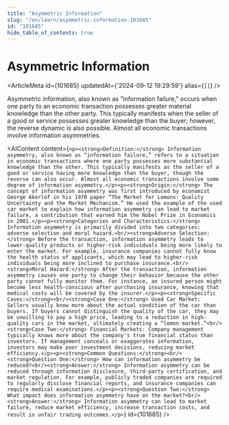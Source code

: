 ```yaml
---
title: "Asymmetric Information"
slug: "/en/learn/asymmetric-information-101685"
id: "101685"
hide_table_of_contents: true
---
```



# Asymmetric Information

<ArticleMeta id={101685} updatedAt={'2024-09-12 19:29:59'} alias={`[]`} />
<div className='border-solid border-b border-t-0 my-4 border-[var(--ifm-color-gray-300)]' />

Asymmetric information, also known as "information failure," occurs when one party to an economic transaction possesses greater material knowledge than the other party. This typically manifests when the seller of a good or service possesses greater knowledge than the buyer; however, the reverse dynamic is also possible. Almost all economic transactions involve information asymmetries.

<AIContent content={`<p><strong>Definition:</strong> Information asymmetry, also known as “information failure,” refers to a situation in economic transactions where one party possesses more substantial knowledge than the other. This typically manifests as the seller of a good or service having more knowledge than the buyer, though the reverse can also occur. Almost all economic transactions involve some degree of information asymmetry.</p><p><strong>Origin:</strong> The concept of information asymmetry was first introduced by economist George Akerlof in his 1970 paper “The Market for Lemons: Quality Uncertainty and the Market Mechanism.” He used the example of the used car market to explain how information asymmetry can lead to market failure, a contribution that earned him the Nobel Prize in Economics in 2001.</p><p><strong>Categories and Characteristics:</strong> Information asymmetry is primarily divided into two categories: adverse selection and moral hazard.<br/><strong>Adverse Selection:</strong> Before the transaction, information asymmetry leads to lower-quality products or higher-risk individuals being more likely to enter the market. For example, insurance companies cannot fully know the health status of applicants, which may lead to higher-risk individuals being more inclined to purchase insurance.<br/><strong>Moral Hazard:</strong> After the transaction, information asymmetry causes one party to change their behavior because the other party cannot fully monitor them. For instance, an insured person might become less health-conscious after purchasing insurance, knowing that medical costs will be covered by the insurer.</p><p><strong>Specific Cases:</strong><br/><strong>Case One:</strong> Used Car Market: Sellers usually know more about the actual condition of the car than buyers. If buyers cannot distinguish the quality of the car, they may be unwilling to pay a high price, leading to a reduction in high-quality cars in the market, ultimately creating a “lemon market.”<br/><strong>Case Two:</strong> Financial Markets: Company management typically knows more about the company's true financial status than investors. If management conceals or exaggerates information, investors may make poor investment decisions, reducing market efficiency.</p><p><strong>Common Questions:</strong><br/><strong>Question One:</strong> How can information asymmetry be reduced?<br/><strong>Answer:</strong> Information asymmetry can be reduced through information disclosure, third-party certification, and market regulation. For example, publicly traded companies are required to regularly disclose financial reports, and insurance companies can require medical examinations.</p><p><strong>Question Two:</strong> What impact does information asymmetry have on the market?<br/><strong>Answer:</strong> Information asymmetry can lead to market failure, reduce market efficiency, increase transaction costs, and result in unfair trading outcomes.</p>`} id={101685} />
